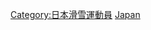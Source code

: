 {{Commons category|Snowboarders from Japan}}
[[Category:日本滑雪運動員|Category:日本滑雪運動員]]
[[Category:各國單板滑雪運動員|Japan]]